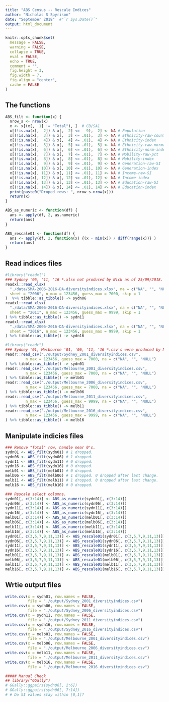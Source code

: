 ```yaml
---
title: "ABS Census -- Rescale Indices"
author: "Nicholas S Spyrison"
date: "September 2018"  #"`r Sys.Date()`"
output: html_document
---
```


```r
knitr::opts_chunk$set(
  message = FALSE,
  warning = FALSE,
  collapse = TRUE,
  eval = FALSE,
  echo = TRUE,
  comment = "",
  fig.height = 3,
  fig.width = 7,
  fig.align = "center",
  cache = FALSE
)
```

## The functions

```r
ABS_filt <- function(x) {
  nrow_s <- nrow(x)
  x <- x[(x[,  1] != "Total"), ]  # CD/SA1
  x[(!is.na(x[,  2]) & x[,  2] <=   9),  2] <- NA # Population
  x[(!is.na(x[,  3]) & x[,  3] <= .01),  3] <- NA # Ethnicity-raw-count
  x[(!is.na(x[,  4]) & x[,  4] <= .01),  4] <- NA # Ethnicity-index
  x[(!is.na(x[,  5]) & x[,  5] <= .01),  5] <- NA # Ethnicity-raw-normalized
  x[(!is.na(x[,  6]) & x[,  6] <= .01),  6] <- NA # Ethnicity-norm-index
  x[(!is.na(x[,  7]) & x[,  7] <= .01),  7] <- NA # Mobility-raw-pct
  x[(!is.na(x[,  8]) & x[,  8] <= .01),  8] <- NA # Mobility-index
  x[(!is.na(x[,  9]) & x[,  9] <= .01),  9] <- NA # Generation-raw-SI
  x[(!is.na(x[, 10]) & x[, 10] <= .01), 10] <- NA # Generation-index
  x[(!is.na(x[, 11]) & x[, 11] <= .01), 11] <- NA # Income-raw-SI
  x[(!is.na(x[, 12]) & x[, 12] <= .01), 12] <- NA # Income-index
  x[(!is.na(x[, 13]) & x[, 13] <= .01), 13] <- NA # Education-raw-SI
  x[(!is.na(x[, 14]) & x[, 14] <= .01), 14] <- NA # Education-index
  print(paste0("Droped rows: ", nrow_s-nrow(x)))
  return(x)
}

ABS_as_numeric <- function(df) {
  ans <- apply(df, 2, as.numeric)
  return(ans)
}

ABS_rescale01 <- function(df) {
  ans <- apply(df, 2, function(x) {(x - min(x)) / diff(range(x))} )
  return(ans)
}
```

## Read indices files

```r
#library("readxl")
### Sydney '06, '11, '16 *.xlsx not produced by Nick as of 25/09/2018.
readxl::read_xlsx(
  "./data/SMA-2006-2016-DA-diversityindices.xlsx", na = c("NA", "", "NULL"),
  sheet = "2006", n_max = 123456, guess_max = 7000, skip = 1
)  %>% tibble::as_tibble() -> sydn06
readxl::read_xlsx(
  "./data/SMA-2006-2016-DA-diversityindices.xlsx", na = c("NA", "", "NULL"),
  sheet = "2011", n_max = 123456, guess_max = 9999, skip = 1
) %>% tibble::as_tibble() -> sydn11
readxl::read_xlsx(
  "./data/SMA-2006-2016-DA-diversityindices.xlsx", na = c("NA", "", "NULL"),
  sheet = "2016", n_max = 123456, guess_max = 9999, skip = 1
) %>% tibble::as_tibble() -> sydn16

#library("readr")
### Sydney '01, Melbourne '01, '06, '11, '16 *.csv's were produced by Nick.
readr::read_csv("./output/Sydney_2001_diversityindices.csv",
         n_max = 123456, guess_max = 7000, na = c("NA", "", "NULL")
) %>% tibble::as_tibble() -> sydn01
readr::read_csv("./output/Melbourne_2001_diversityindices.csv",
         n_max = 123456, guess_max = 7000, na = c("NA", "", "NULL")
) %>% tibble::as_tibble() -> melb01
readr::read_csv("./output/Melbourne_2006_diversityindices.csv",
         n_max = 123456, guess_max = 7000, na = c("NA", "", "NULL")
) %>% tibble::as_tibble() -> melb06
readr::read_csv("./output/Melbourne_2011_diversityindices.csv",
         n_max = 123456, guess_max = 9999, na = c("NA", "", "NULL")
) %>% tibble::as_tibble() -> melb11
readr::read_csv("./output/Melbourne_2016_diversityindices.csv",
         n_max = 123456, guess_max = 9999, na = c("NA", "", "NULL")
) %>% tibble::as_tibble() -> melb16
```

## Manipulate indicies files

```r
### Remove "Total" row, handle near 0's.
sydn01 <- ABS_filt(sydn01) # 1 dropped.
sydn06 <- ABS_filt(sydn06) # 1 dropped.
sydn11 <- ABS_filt(sydn11) # 0 dropped.
sydn16 <- ABS_filt(sydn16) # 0 dropped.
melb01 <- ABS_filt(melb01) # 0 dropped.
melb06 <- ABS_filt(melb06) # 1 dropped. 0 dropped after last change.
melb11 <- ABS_filt(melb11) # 1 dropped. 0 dropped after last change.
melb16 <- ABS_filt(melb16) # 0 dropped.

### Rescale select columns. 
sydn01[, c(3:14)] <- ABS_as_numeric(sydn01[, c(3:14)])
sydn06[, c(3:14)] <- ABS_as_numeric(sydn06[, c(3:14)])
sydn11[, c(3:14)] <- ABS_as_numeric(sydn11[, c(3:14)])
sydn16[, c(3:14)] <- ABS_as_numeric(sydn16[, c(3:14)])
melb01[, c(3:14)] <- ABS_as_numeric(melb01[, c(3:14)])
melb06[, c(3:14)] <- ABS_as_numeric(melb06[, c(3:14)])
melb11[, c(3:14)] <- ABS_as_numeric(melb11[, c(3:14)])
melb16[, c(3:14)] <- ABS_as_numeric(melb16[, c(3:14)])
sydn01[, c(3,5,7,9,11,13)] <- ABS_rescale01(sydn01[, c(3,5,7,9,11,13)])
sydn06[, c(3,5,7,9,11,13)] <- ABS_rescale01(sydn06[, c(3,5,7,9,11,13)])
sydn11[, c(3,5,7,9,11,13)] <- ABS_rescale01(sydn11[, c(3,5,7,9,11,13)])
sydn16[, c(3,5,7,9,11,13)] <- ABS_rescale01(sydn16[, c(3,5,7,9,11,13)])
melb01[, c(3,5,7,9,11,13)] <- ABS_rescale01(melb01[, c(3,5,7,9,11,13)])
melb06[, c(3,5,7,9,11,13)] <- ABS_rescale01(melb06[, c(3,5,7,9,11,13)])
melb11[, c(3,5,7,9,11,13)] <- ABS_rescale01(melb11[, c(3,5,7,9,11,13)])
melb16[, c(3,5,7,9,11,13)] <- ABS_rescale01(melb16[, c(3,5,7,9,11,13)])
```

## Wrtie output files

```r
write.csv(x = sydn01, row.names = FALSE,
          file = "./output/Sydney_2001_diversityindices.csv")
write.csv(x = sydn06, row.names = FALSE,
          file = "./output/Sydney_2006_diversityindices.csv")
write.csv(x = sydn11, row.names = FALSE,
          file = "./output/Sydney_2011_diversityindices.csv")
write.csv(x = sydn16, row.names = FALSE,
          file = "./output/Sydney_2016_diversityindices.csv")
write.csv(x = melb01, row.names = FALSE,
          file = "./output/Melbourne_2001_diversityindices.csv")
write.csv(x = melb06, row.names = FALSE,
          file = "./output/Melbourne_2006_diversityindices.csv")
write.csv(x = melb11, row.names = FALSE,
          file = "./output/Melbourne_2011_diversityindices.csv")
write.csv(x = melb16, row.names = FALSE,
          file = "./output/Melbourne_2016_diversityindices.csv")
```

```r
##### Manual Check
## library("GGally")
# GGally::ggpairs(sydn06[, 2:6])
# GGally::ggpairs(sydn06[, 7:14])
# # Do SI values stay within [0,1]?
```
